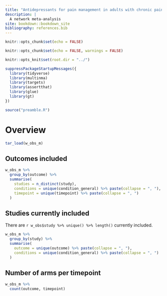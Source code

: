 ```yaml
---
title: "Antidepressants for pain management in adults with chronic pain"
description: |
  A network meta-analysis
site: bookdown::bookdown_site
bibliography: references.bib
---
```


```r
knitr::opts_chunk$set(echo = FALSE)

knitr::opts_chunk$set(echo = FALSE, warnings = FALSE)

knitr::opts_knit$set(root.dir = "../")

suppressPackageStartupMessages({
  library(tidyverse)
  library(multinma)
  library(targets)
  library(assertthat)
  library(glue)
  library(gt)
})

source("preamble.R")

```


# Overview

```r

tar_load(w_obs_m)

```

## Outcomes included

```r
w_obs_m %>%
  group_by(outcome) %>% 
  summarise(
    studies = n_distinct(study),
    conditions = unique(condition_general) %>% paste(collapse = ", "),
    timepoint = unique(timepoint) %>% paste(collapse = ", ")
  )

```

## Studies currently included

There are `r w_obs$study %>% unique() %>% length()` currently included.

```r
w_obs_m %>% 
  group_by(study) %>% 
  summarise(
    outcome = unique(outcome) %>% paste(collapse = ", "),
    conditions = unique(condition_general) %>% paste(collapse = ", ")
  )

```

## Number of arms per timepoint

```r
w_obs_m %>% 
  count(outcome, timepoint)

```

